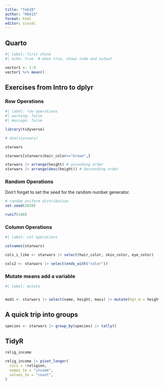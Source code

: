 ```yaml
---
title: "feb20"
author: "MA415"
format: html
editor: visual
---
```


## Quarto

```r
#| label: first chunk
#| echo: true  # when true, shows code and output

vector1 <- 1:9 
vector1 %>% mean()
```

## Exercises from Intro to dplyr

### Row Operations

```r
#| label: row operations
#| warning: false
#| message: false

library(tidyverse)

# dim(starwars)

starwars

starwars[starwars$hair_color=="brown",]

starwars |> arrange(height) # ascending order
starwars |> arrange(desc(height)) # descending order
```

### Random Operations

Don't forget to set the seed for the random number generator.

```r

# random uniform distribution
set.seed(2020)

runif(100)

```

### Column Operations

```r
#| label: col operations

colnames(starwars)

cols_i_like <- starwars |> select(hair_color, skin_color, eye_color)

cols2 <- starwars |> select(ends_with("color"))
```

### Mutate means add a variable

```r
#| label: mutate


mod1 <- starwars |> select(name, height, mass) |> mutate(hgt_m = height/100)

```

## A quick trip into groups

```r

species <- starwars |> group_by(species) |> tally()
```

## TidyR

```r

relig_income

relig_income |> pivot_longer(
  cols = !religion,
  names_to = "income",
  values_to = "count",
)
```
